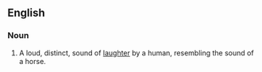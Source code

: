 ==English==
===Noun===
{{en-noun}}

#A loud, distinct, sound of [[laughter]] by a human, resembling the sound of a horse.